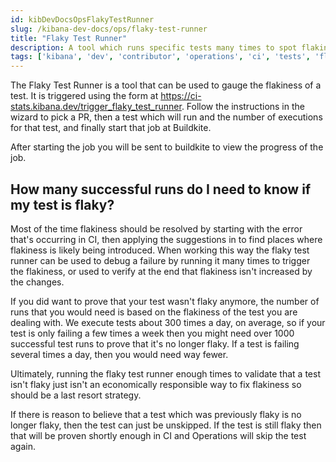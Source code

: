 ---
id: kibDevDocsOpsFlakyTestRunner
slug: /kibana-dev-docs/ops/flaky-test-runner
title: "Flaky Test Runner"
description: A tool which runs specific tests many times to spot flakiness
tags: ['kibana', 'dev', 'contributor', 'operations', 'ci', 'tests', 'flaky']
---

The Flaky Test Runner is a tool that can be used to gauge the flakiness of a test. It is triggered using the form at https://ci-stats.kibana.dev/trigger_flaky_test_runner. Follow the instructions in the wizard to pick a PR, then a test which will run and the number of executions for that test, and finally start that job at Buildkite.

After starting the job you will be sent to buildkite to view the progress of the job.

## How many successful runs do I need to know if my test is flaky?

Most of the time flakiness should be resolved by starting with the error that's occurring in CI, then applying the suggestions in <DocLink id="kibDevDocsOpsFlakyTests" section="how-do-i-write-tests-that-arent-flaky" text="Flaky tests: How do I write functional tests that aren't flaky?"/> to find places where flakiness is likely being introduced. When working this way the flaky test runner can be used to debug a failure by running it many times to trigger the flakiness, or used to verify at the end that flakiness isn't increased by the changes.

If you did want to prove that your test wasn't flaky anymore, the number of runs that you would need is based on the flakiness of the test you are dealing with. We execute tests about 300 times a day, on average, so if your test is only failing a few times a week then you might need over 1000 successful test runs to prove that it's no longer flaky. If a test is failing several times a day, then you would need way fewer.

Ultimately, running the flaky test runner enough times to validate that a test isn't flaky just isn't an economically responsible way to fix flakiness so should be a last resort strategy.

If there is reason to believe that a test which was previously flaky is no longer flaky, then the test can just be unskipped. If the test is still flaky then that will be proven shortly enough in CI and Operations will skip the test again.
